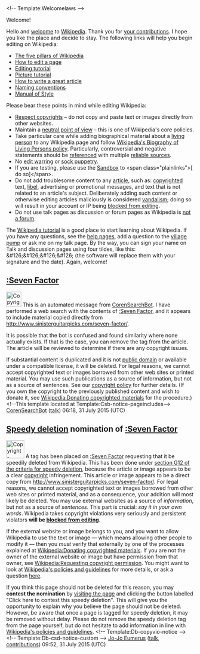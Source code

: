 <article id="47389544" title=User talk:TOMJONES77>
	<talkpage id="47389544" title="User talk:TOMJONES77">
&lt;!-- Template:Welcomelaws --&gt;
;Welcome!
Hello and [[Wikipedia:Welcome, newcomers|welcome]] to [[Wikipedia]]. Thank you for [[Special:Contributions/TOMJONES77|your contributions]]. I hope you like the place and decide to stay. The following links will help you begin editing on Wikipedia:
*[[Wikipedia:Five pillars|The five pillars of Wikipedia]]
*[[Wikipedia:How to edit a page|How to edit a page]]
*[[Wikipedia:Tutorial|Editing tutorial]]
*[[Wikipedia:Picture tutorial|Picture tutorial]]
*[[Wikipedia:How to write a great article|How to write a great article]]
*[[Wikipedia:Naming conventions|Naming conventions]]
*[[Wikipedia:Manual of Style|Manual of Style]]

;Please bear these points in mind while editing Wikipedia:
* [[Wikipedia:Copyrights|Respect copyrights]] – do not copy and paste text or images directly from other websites.
* Maintain a [[Wikipedia:Neutral point of view|neutral point of view]] – this is one of Wikipedia's core policies.
* Take particular care while adding biographical material about a [[Wikipedia:Biographies of living persons|living person]] to any Wikipedia page and follow [[Wikipedia:Biographies of living persons|Wikipedia's Biography of Living Persons policy]]. Particularly, controversial and negative statements should be [[Wikipedia:Citing sources|referenced]] with multiple [[Wikipedia:Reliable sources|reliable sources]].
* No [[Wikipedia:Edit warring|edit warring]] or [[Wikipedia:Sock puppetry|sock puppetry]].
* If you are testing, please use the [[Wikipedia:Sandbox|Sandbox]] to &lt;span class=&quot;plainlinks&quot;&gt;[{{fullurl:Wikipedia:Sandbox|action=edit}} do so]&lt;/span&gt;.
* Do not add troublesome content to any [[Wikipedia:What is an article|article]], such as: [[copyright]]ed text, [[Wikipedia:Libel|libel]], advertising or promotional messages, and text that is not related to an article's subject. Deliberately adding such content or otherwise editing articles maliciously is considered [[Wikipedia:Vandalism|vandalism]]; doing so will result in your account or IP being [[WP:BLOCK|blocked from editing]].
* Do not use talk pages as discussion or forum pages as Wikipedia is [[WP:NOT#FORUM|not a forum]].

The [[Wikipedia:Tutorial|Wikipedia tutorial]] is a good place to start learning about Wikipedia. If you have any questions, see the [[Wikipedia:Help|help pages]], add a question to the [[Wikipedia:village pump|village pump]] or ask me on my talk page. By the way, you can sign your name on Talk and discussion pages using four tildes, like this: &amp;#126;&amp;#126;&amp;#126;&amp;#126; (the software will replace them with your signature and the date). Again, welcome!{{z129}}

==[[:Seven Factor]]==
[[Image:Copyright-problem.svg|left|40px|alt=|link=]]
This is an automated message from [[User:CorenSearchBot|CorenSearchBot]].  I have performed a web search with the contents of [[:Seven Factor]], and it appears to include material copied directly from http://www.sinisterguitarpicks.com/seven-factor/.  

It is possible that the bot is confused and found similarity where none actually exists. If that is the case, you can remove the tag from the article. The article will be reviewed to determine if there are any copyright issues.

If substantial content is duplicated and it is not [[Wikipedia:Public domain|public domain]] or available under a compatible license, it will be deleted. For legal reasons, we cannot accept copyrighted text or images borrowed from other web sites or printed material. You may use such publications as a source of information, but not as a source of sentences. See our [[Wikipedia:Copyrights|copyright policy]] for further details. (If you own the copyright to the previously published content and wish to donate it, see [[Wikipedia:Donating copyrighted materials]] for the procedure.)&lt;!--This template located at Template:Csb-notice-pageincludes--&gt; [[User:CorenSearchBot|CorenSearchBot]] ([[User talk:CorenSearchBot|talk]]) 06:18, 31 July 2015 (UTC)
==[[Wikipedia:Criteria for speedy deletion|Speedy deletion]] nomination of [[:Seven Factor]]==
[[Image:Copyright-problem.svg|48px|left|alt=|link=]]
{{Quote box|quote=&lt;p&gt;If this is the first article that you have created, you may want to read [[WP:Your first article|the guide to writing your first article]].&lt;/p&gt;&lt;p&gt;You may want to consider using the [[Wikipedia:Article wizard|Article Wizard]] to help you create articles.&lt;/p&gt;|width=20%|align=right}}
A tag has been placed on [[:Seven Factor]] requesting that it be speedily deleted from Wikipedia. This has been done under [[WP:CSD#G12|section G12 of the criteria for speedy deletion]], because the article or image appears to be a clear [[Wikipedia:Copyrights|copyright]] infringement. This article or image appears to be a direct copy from http://www.sinisterguitarpicks.com/seven-factor/. For legal reasons, we cannot accept copyrighted text or images borrowed from other web sites or printed material, and as a consequence, your addition will most likely be deleted. You may use external websites as a source of ''information'', but not as a source of ''sentences''. This part is crucial: ''say it in your own words''. Wikipedia takes copyright violations very seriously and persistent violators '''will be [[Wikipedia:Blocking policy|blocked from editing]]'''.

If the external website or image belongs to you, and you want to allow Wikipedia to use the text or image — which means allowing other people to modify it — then you ''must'' verify that externally by one of the processes explained at [[Wikipedia:Donating copyrighted materials]]. If you are not the owner of the external website or image but have permission from that owner, see [[Wikipedia:Requesting copyright permission]]. You might want to look at [[Wikipedia:Policies and guidelines|Wikipedia's policies and guidelines]] for more details, or ask a question [[Wikipedia:Help desk|here]]. 

If you think this page should not be deleted for this reason, you may '''contest the nomination''' by [[:Seven Factor|visiting the page]] and clicking the button labelled &quot;Click here to contest this speedy deletion&quot;. This will give you the opportunity to explain why you believe the page should not be deleted. However, be aware that once a page is tagged for speedy deletion, it may be removed without delay. Please do not remove the speedy deletion tag from the page yourself, but do not hesitate to add information in line with [[Wikipedia:List of policies|Wikipedia's policies and guidelines]]. &lt;!-- Template:Db-copyvio-notice --&gt; &lt;!-- Template:Db-csd-notice-custom --&gt; [[User:Jo-Jo Eumerus|Jo-Jo Eumerus]] ([[User talk:Jo-Jo Eumerus|talk]], [[Special:Contributions/Jo-Jo Eumerus|contributions]]) 09:52, 31 July 2015 (UTC)
	</talkpage>
</article>